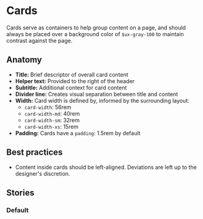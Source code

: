 
# Cards 
Cards serve as containers to help group content on a page, and should always be placed over a background color of `$ux-gray-100` to maintain contrast against the page. 

<Preview>
  <Story id="design-system-card--default" />
</Preview>

<ArgsTable of={Card} />

## Anatomy

- **Title:** Brief descriptor of overall card content
- **Helper text:** Provided to the right of the header
- **Subtitle:** Additional context for card content
- **Divider line:** Creates visual separation between title and content 
- **Width:** Card width is defined by, informed by the surrounding layout:
	- `card-width`: 56rem
	- `card-width-md`: 40rem
	- `card-width-sm`: 32rem
	- `card-width-xs`: 15rem 
- **Padding:** Cards have a `padding`: 1.5rem by default 

## Best practices
- Content inside cards should be left-aligned. Deviations are left up to the designer's discretion. 

## Stories

### Default 

<Preview>
  <Story id="design-system-card--default" />
</Preview>